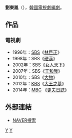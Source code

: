 {{藝人
| 姓名     = 劉東胤
| 類型     = 編劇
| 圖片     = 
| 圖片尺寸 = 
| 圖片簡介 = 
| 原名     = 
| 外文名   = 유동윤 
| 外文     = ko
| 羅馬拼音 = Yoo Dong Yoon 
| 英文名   = 
| 綽號     = 
| 其他藝名 = 
| 國籍     = {{ROK}}
| 民族     = 
| 籍貫     = 
| 出生日期 = 
| 出生地點 = 
| 職業     = [[編劇|編劇]]
| 語言     = [[韓語|韓語]]
| 教育程度 = 
| 配偶     = 
| 出身地   = 
| 出道作   = 
| 出道日期 = 2002年
| 代表作   = 
| 活躍年代 = 
| 經紀公司 = 
}}

'''劉東胤'''（{{lang-ko|'''유동윤'''}}），[[韓國|韓國]][[電視劇|電視劇]][[編劇|編劇]]。

== 作品 == 
=== 電視劇 ===
*1996年：[[SBS_(韓國)|SBS]]《[[林巨正|林巨正]]》
*1998年：SBS《[[硬漢|硬漢]]》
*2002年：SBS《[[女人天下|女人天下]]》
*2007年：SBS《[[王和我|王和我]]》
*2010年：SBS《[[大物|大物]]》
*2012年：[[韓國放送公社|KBS]]《[[大王之夢|大王之夢]]》
*2014年：[[文化廣播_(韓國)|MBC]] 《[[更夫日誌|更夫日誌]]》

== 外部連結 ==
*[http://people.search.naver.com/search.naver?where=nexearch&query=%EC%9C%A0%EB%8F%99%EC%9C%A4&sm=tab_etc&ie=utf8&key=PeopleService&os=190764 NAVER搜索]{{ko}}


[[Category:韓國編劇|Y]]
[[Category:劉姓|Y]]